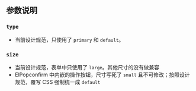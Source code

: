 
<Meta of={ButtonStories} />

## 参数说明

### `type`

* 当前设计规范，只使用了 `primary` 和 `default`。


### `size`

* 当前设计规范，表单中只使用了 `large`。其他尺寸的没有做兼容
* ElPopconfirm 中内嵌的操作按钮，尺寸写死了 `small` 且不可修改；按照设计规范，覆写 CSS 强制统一成 `default`